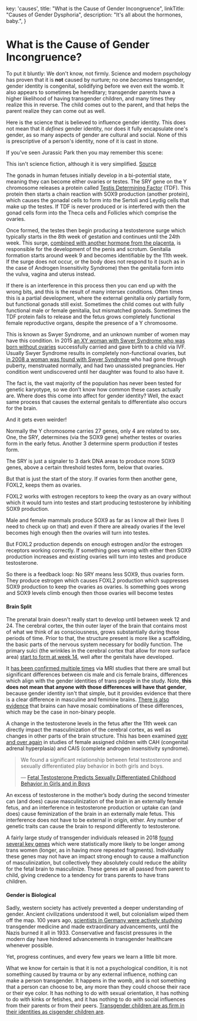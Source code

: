 
  key: 'causes',
  title: "What is the Cause of Gender Incongruence",
  linkTitle: "Causes of Gender Dysphoria",
  description: "It's all about the hormones, baby.",
}

<Disclaimer />


# What is the Cause of Gender Incongruence?

To put it bluntly: We don't know, not firmly. Science and modern psychology has proven that it is **not** caused by nurture; no one *becomes* transgender, gender identity is congenital, solidifying before we even exit the womb. It also appears to sometimes be hereditary; transgender parents have a higher likelihood of having transgender children, and many times they realize this in reverse. The child comes out to the parent, and that helps the parent realize they can come out as well.

Here is the science that is believed to influence gender identity. This does not mean that it *defines* gender identity, nor does it fully encapsulate one's gender, as so many aspects of gender are cultural and social. None of this is prescriptive of a person's identity, none of it is cast in stone.

If you've seen Jurassic Park then you may remember this scene:

<Card>
  <Card.Media
    as={Image}
    src="/en/images/jurassicpark.jpg"
    alt="All vertebrate embryos are inherently female anyway. They just require an extra hormone given at the right developmental stage to make them male."
  />
  <Card.Content>
    This isn't science fiction, although it is very simplified.
  </Card.Content>
</Card>

<Gutter>
  <Card>
    <Card.Media
      as={Image}
      src="/en/images/fetalgenitals.jpg"
      alt="Fetal development of internal sexual anatomy"
    />
    <Card.Content>
      <a href="https://schoolbag.info/biology/concepts/188.html">Source</a>
    </Card.Content>
  </Card>
</Gutter>

The gonads in human fetuses initially develop in a bi-potential state, meaning they can become either ovaries or testes. The SRY gene on the Y chromosome releases a protein called [Testis Determining Factor](https://en.wikipedia.org/wiki/Testis-determining_factor) (TDF). This protein then starts a chain reaction with SOX9 production (another protein), which causes the gonadal cells to form into the Sertoli and Leydig cells that make up the testes. If TDF is never produced or is interfered with then the gonad cells form into the Theca cells and Follicles which comprise the ovaries.


Once formed, the testes then begin producing a testosterone surge which typically starts in the 8th week of gestation and continues until the 24th week. This surge, [combined with another hormone from the placenta](https://www.sciencedaily.com/releases/2019/02/190214153053.htm), is responsible for the development of the penis and scrotum. Genitalia formation starts around week 9 and becomes identifiable by the 11th week. If the surge does not occur, or the body does not respond to it (such as in the case of Androgen Insensitivity Syndrome) then the genitalia form into the vulva, vagina and uterus instead.

If there is an interference in this process then you can end up with the wrong bits, and this is the result of many intersex conditions. Often times this is a partial development, where the external genitalia only partially form, but functional gonads still exist. Sometimes the child comes out with fully functional male or female genitalia, but mismatched gonads. Sometimes the TDF protein fails to release and the fetus grows completely functional female reproductive organs, despite the presence of a Y chromosome.

This is known as Swyer Syndrome, and an unknown number of women may have this condition. In 2015 [an XY woman with Swyer Syndrome who was born without ovaries](https://www.independent.co.uk/news/science/mostly-male-woman-gives-birth-to-twins-in-medical-miracle-10033528.html) successfully carried and gave birth to a child via IVF. Usually Swyer Syndrome results in completely non-functional ovaries, but [in 2008 a woman was found with Swyer Syndrome](https://www.ncbi.nlm.nih.gov/pmc/articles/PMC2190741/) who had gone through puberty, menstruated normally, and had two unassisted pregnancies. Her condition went undiscovered until her daughter was found to also have it.

The fact is, the vast majority of the population has never been tested for genetic karyotype, so we don’t know how common these cases actually are. Where does this come into affect for gender identity? Well, the exact same process that causes the external genitals to differentiate also occurs for the brain.

<Gutter>
  <Stack center>And it gets even weirder!</Stack>
  <TwitterEmbed oneblock>
      <Tweet
        id="1224039568971710464"
        href="https://twitter.com/LisaTMullin/status/1224039568971710464"
        username="LisaTMullin"
        displayName="Lisa T Mullin"
        avatar="/twitter/avatars/LisaTMullin.jpg"
        date="2020-02-02T18:39:09.000Z"
      >
        <Tweet.Body><p>Normally the Y chromosome carries 27 genes, only 4 are related to sex. One, the SRY, determines (via the SOX9 gene) whether testes or ovaries form in the early fetus. Another 3 determine sperm production if testes form.</p></Tweet.Body>
      </Tweet>
      <Tweet
        id="1224040716365524993"
        href="https://twitter.com/LisaTMullin/status/1224040716365524993"
        username="LisaTMullin"
        displayName="Lisa T Mullin"
        avatar="/twitter/avatars/LisaTMullin.jpg"
        date="2020-02-02T18:43:43.000Z"
      >
        <Tweet.Body><p>The SRY is just a signaler to 3 dark DNA areas to produce more SOX9 genes, above a certain threshold testes form, below that ovaries.</p><p>But that is just the start of the story. If ovaries form then another gene, FOXL2, keeps them as ovaries.</p></Tweet.Body>
      </Tweet>
      <Tweet
        id="1224041800513380352"
        href="https://twitter.com/LisaTMullin/status/1224041800513380352"
        username="LisaTMullin"
        displayName="Lisa T Mullin"
        avatar="/twitter/avatars/LisaTMullin.jpg"
        date="2020-02-02T18:48:01.000Z"
      >
        <Tweet.Body><p>FOXL2 works with estrogen receptors to keep the ovary as an ovary without which it would turn into testes and start producing testosterone by inhibiting SOX9 production.</p></Tweet.Body>
      </Tweet>
      <Tweet
        id="1224042620164296705"
        href="https://twitter.com/LisaTMullin/status/1224042620164296705"
        username="LisaTMullin"
        displayName="Lisa T Mullin"
        avatar="/twitter/avatars/LisaTMullin.jpg"
        date="2020-02-02T18:51:16.000Z"
      >
        <Tweet.Body><p>Male and female mammals produce SOX9  as far as I know all their lives (I need to check up on that) and even if there are already ovaries if the level becomes high enough then the ovaries will turn into testes.</p></Tweet.Body>
      </Tweet>
      <Tweet
        id="1224043995413639168"
        href="https://twitter.com/LisaTMullin/status/1224043995413639168"
        username="LisaTMullin"
        displayName="Lisa T Mullin"
        avatar="/twitter/avatars/LisaTMullin.jpg"
        date="2020-02-02T18:56:44.000Z"
      >
        <Tweet.Body><p>But FOXL2 production depends on enough estrogen and/or the estrogen receptors working correctly. If something goes wrong with either then SOX9 production increases and existing ovaries will turn into testes and produce testosterone.</p></Tweet.Body>
      </Tweet>
      <Tweet
        id="1224044949160611840"
        href="https://twitter.com/LisaTMullin/status/1224044949160611840"
        username="LisaTMullin"
        displayName="Lisa T Mullin"
        avatar="/twitter/avatars/LisaTMullin.jpg"
        date="2020-02-02T19:00:32.000Z"
      >
        <Tweet.Body><p>So there is a feedback loop: No SRY  means less SOX9, thus ovaries form. They produce estrogen which causes FOXL2 production which suppresses SOX9 production to keep the ovaries as ovaries. Is something goes wrong and SOX9 levels climb enough then those ovaries will become testes</p></Tweet.Body>
      </Tweet>
    </TwitterEmbed>
</Gutter>


#### Brain Split

The prenatal brain doesn't really start to develop until between week 12 and 24. The cerebral cortex, the thin outer layer of the brain that contains most of what we think of as consciousness, grows substantially during those periods of time. Prior to that, the structure present is more like a scaffolding, the basic parts of the nervous system necessary for bodily function. The primary sulci (the wrinkles in the cerebral cortex that allow for more surface area) [start to form at week 14](https://www.ncbi.nlm.nih.gov/pmc/articles/PMC2989000/#Sec5title), well after the genitals have developed.

It [has been confirmed multiple times](https://www.the-scientist.com/features/are-the-brains-of-transgender-people-different-from-those-of-cisgender-people-30027) via MRI studies that there are small but significant differences between cis male and cis female brains, differences which align with the gender identities of trans people in the study. Note, **this does not mean that anyone with those differences will have that gender**, because gender identity isn't that simple, but it provides evidence that there is a clear difference in masculine and feminine brains. [There is also evidence](https://www.pnas.org/content/112/50/15468) that brains can have mosaic combinations of these differences, which may be the case in non-binary people.

A change in the testosterone levels in the fetus after the 11th week can directly impact the masculinization of the cerebral cortex, as well as changes in other parts of the brain structure. This has been examined [over and over again](https://www.ncbi.nlm.nih.gov/pmc/articles/PMC4350266/) in studies of female assigned children with CAH (congenital adrenal hyperplasia) and CAIS (complete androgen insensitivity syndrome).

<blockquote class="cite"><p>We found a significant relationship between fetal testosterone and sexually differentiated play behavior in both girls and boys.</p>&mdash; <a href="https://www.ncbi.nlm.nih.gov/pmc/articles/PMC2778233/">Fetal Testosterone Predicts Sexually Differentiated Childhood Behavior in Girls and in Boys</a></blockquote>

An excess of testosterone in the mother’s body during the second trimester can (and does) cause masculinization of the brain in an externally female fetus, and an interference in testosterone production or uptake can (and does) cause feminization of the brain in an externally male fetus. This interference does not have to be external in origin, either. Any number of genetic traits can cause the brain to respond differently to testosterone.

A fairly large study of transgender individuals released in 2018 [found several key genes](https://academic.oup.com/jcem/article/104/2/390/5104458) which were statistically more likely to be longer among trans women (longer, as in having more repeated fragments). Individually these genes may not have an impact strong enough to cause a malfunction of masculinization, but collectively they absolutely could reduce the ability for the fetal brain to masculinize. These genes are all passed from parent to child, giving credence to a tendency for trans parents to have trans children.

#### Gender is Biological

Sadly, western society has actively prevented a deeper understanding of gender. Ancient civilizations understood it well, but colonialism wiped them off the map. 100 years ago, [scientists in Germany were actively studying](https://en.wikipedia.org/wiki/Institut_f%C3%BCr_Sexualwissenschaft) transgender medicine and made extraordinary advancements, until the Nazis burned it all in 1933. Conservative and fascist pressures in the modern day have hindered advancements in transgender healthcare whenever possible.

Yet, progress continues, and every few years we learn a little bit more.

What we know for certain is that it is not a psychological condition, it is not something caused by trauma or by any external influence, nothing can make a person transgender. It happens in the womb, and is not something that a person can choose to be, any more than they could choose their race or their eye color. It has nothing to do with sexual orientation, it has nothing to do with kinks or fetishes, and it has nothing to do with social influences from their parents or from their peers. [Transgender children are as firm in their identities as cisgender children are](https://www.forbes.com/sites/dawnstaceyennis/2020/12/29/study-transgender-children-recognize-their-authentic-gender-at-early-age-just-like-other-kids/#20bbb14526bf).
